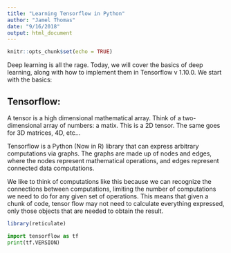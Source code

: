 ```yaml
---
title: "Learning Tensorflow in Python"
author: "Jamel Thomas"
date: "9/16/2018"
output: html_document
---
```


```r
knitr::opts_chunk$set(echo = TRUE)
```
Deep learning is all the rage. Today, we will cover the basics of deep learning, along with how to implement them in Tensorflow v 1.10.0. We start with the basics:

## Tensorflow: 

A tensor is a high dimensional mathematical array. Think of a two-dimensional array of numbers: a matix. This is a 2D tensor. The same goes for 3D matrices, 4D, etc...

Tensorflow is a Python (Now in R) library that can express arbitrary computations via graphs. The graphs are made up of nodes and edges, where the nodes represent mathematical operations, and edges represent connected data computations. 

We like to think of computations like this because we can recognize the connections between computations, limiting the number of computations we need to do for any given set of operations. This means that given a chunk of code, tensor flow may not need to calculate everything expressed, only those objects that are needed to obtain the result. 


```r
library(reticulate)
```

```python
import tensorflow as tf
print(tf.VERSION)

```




